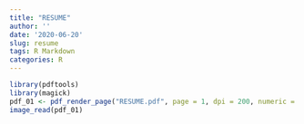 ```yaml
---
title: "RESUME"
author: ''
date: '2020-06-20'
slug: resume
tags: R Markdown
categories: R
---
```

```r
library(pdftools)
library(magick)
pdf_01 <- pdf_render_page("RESUME.pdf", page = 1, dpi = 200, numeric = FALSE)
image_read(pdf_01)
```